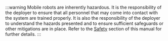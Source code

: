 :::warning
Mobile robots are inherently hazardous. It is the responsibility of the deployer to ensure that
all personnel that may come into contact with the system are trained properly. It is also the
responsibility of the deployer to understand the hazards presented and to ensure sufficient
safeguards or other mitigations are in place. Refer to the [Safety](#safety) section of
this manual for further details.
:::
